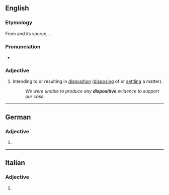 ==English==

===Etymology===
From {{etyl|frm|en}} {{m|frm|dispositif}} and its source, {{etyl|la|en}} {{m|la|dispositus}}.

===Pronunciation===
* {{a|UK}} {{IPA|/dɪˈspɒzɪtɪv/|lang=en}}

===Adjective===
{{en-adj}}

# Intending to or resulting in [[disposition]] ([[disposing]] of or [[settling]] a matter).
#: ''We were unable to produce any '''dispositive''' evidence to support our case.''

----

==German==

===Adjective===
{{head|de|adjective form}}

# {{inflected form of|dispositiv|lang=de}}
{{rfc-auto}}

----

==Italian==

===Adjective===
{{head|it|adjective form|g=f}}

# {{feminine plural of|dispositivo|lang=it}}